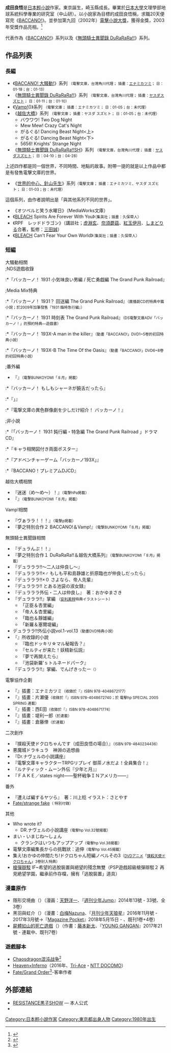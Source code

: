 {{Japanese|japanese=成田 良悟|kana=なりた りょうご |romaji=Narita Ryōgo}}
'''成田良悟'''{{BD|1980年|5月30日||catIdx=Narita Ryougo}}是[[日本|日本]][[輕小說|輕小說]]作家。東京誕生，崎玉縣成長。畢業於[[日本大學|日本大學]]文理學部地球系統科學專業的研究室（中山研）。以小說家為目標的成田良悟稱，求職20天便寫完《[[BACCANO!|BACCANO!]]》。並參加第九回（2002年）[[電擊小說大獎|電擊小說大獎]]，獲得金獎，2003年受獎作品亮相。<ref>{{Cite book|chapter=Kono raito noberu sakka ga sugoi! : chokugeki!! ima, chūmoku no sakka & irasutorētā 65-nin! = Light novel writers book|url=https://www.worldcat.org/oclc/63670460|publisher=Takarajimasha|date=2005|location=Tōkyō|isbn=4-7966-4557-8|oclc=63670460|last=Takarajimasha. " Kono raito noberu sakka ga sugoi!" Henshūbu.|last2=宝島社. 「このライトノベル作家がすごい!」編集部.}}</ref>

代表作為《[[BACCANO!|BACCANO!]]》系列以及《[[無頭騎士異聞錄_DuRaRaRa!!|無頭騎士異聞錄 DuRaRaRa!!]]》系列。

==作品列表==
=== 長編 ===
*《[[BACCANO!|BACCANO! 大騷動!]]》系列 <small>（電擊文庫，台灣角川代理； 插畫：[[榎波克己|エナミカツミ]]； 日：01-18；台：01-13）</small>
*《[[無頭騎士異聞錄_DuRaRaRa!!|無頭騎士異聞錄 DuRaRaRa!!]]》系列 <small>（電擊文庫，台灣角川代理； 插畫：[[安田鈴人|ヤスダスズヒト]]； 日：01-11；台：01-10）</small>
*《[[Vamp!|Vamp!]]({{lang|ja|ヴぁんぷ!}})》系列 <small>（電擊文庫； 插畫：エナミカツミ； 日：01-05；台：未代理）</small>
*《[[越佐大橋系列|越佐大橋]]》系列 <small>（電擊文庫； 插畫：ヤスダ スズヒト； 日：01-05；台：未代理）</small>
**バウワウ! Two Dog Night
**Mew Mew! Crazy Cat's Night
**がるぐる! Dancing Beast Night<上>
**がるぐる! Dancing Beast Night<下>
**5656! Knights' Strange Night
*《[[無頭騎士異聞錄_DuRaRaRa!!|無頭騎士異聞錄 DuRaRaRa!!SH]]》系列 <small>（電擊文庫，台灣角川代理； 插畫：[[安田鈴人|ヤスダスズヒト]]； 日：04-10；台：04-28）</small>
上述四作都是同一個世界，不同時間、地點的故事。附帶一提的就是以上作品中都是有發售電擊文庫的世界。
*《[[世界的中心、針山先生|世界的中心、針山先生]]》系列<small>（電擊文庫； 插畫：エナミカツミ、ヤスダ スズヒト； 日：01-03；台：未代理）</small>
這個系列，由作者說明出是「與其他系列不同的世界」。
*《オツベルと笑う水曜日》（MediaWorks文庫）
*《[[BLEACH|BLEACH]] Spirits Are Forever With You》<small>（集英社；插畫：久保帶人）</small>
*《RPF　レッドドラゴン》（講談社；[[虚淵玄|虚淵玄]]、[[奈須蘑菇|奈須蘑菇]]、[[紅玉伊月|紅玉伊月]]、[[しまどりる|しまどりる]]合著，監修：[[三田誠|三田誠]]）
*《[[BLEACH|BLEACH]] Can't Fear Your Own World》<small>（集英社；插畫：久保帶人）</small>

=== 短編 ===
;大騷動相關
;;NDS遊戲收錄
:*『バッカーノ！ 1931 小気味良い男編 / 死亡勇戯編 The Grand Punk Railroad』
;;Media Mix特典
:*『バッカーノ！ 1931？ 回送編 The Grand Punk Railroad』<small>（廣播劇CD的特典中篇小說；於2009年加筆發售『1931 臨時急行編』）</small>
:*『バッカーノ！ 1931 時刻表 The Grand Punk Railroad』<small>（DS電撃文庫ADV「バッカーノ！」的預約特典—遊戲書）</small>
:*『バッカーノ！ 193X-A man in the killer』<small>（動畫「BACCANO!」DVD1~5卷的初回特典小說）</small>
:*『バッカーノ！ 193X-B The Time Of the Oasis』<small>（動畫「BACCANO!」DVD6~8卷的初回特典小說）</small>
;;番外編
*『{{nihongo|夢之特別合作２ BACCANO!＆Vamp!|夢のスペシャルコラボその２ バッカーノ！＆ヴぁんぷ！}}』<small>（電撃BUNKOYOMI「８月」掲載）</small>
:*『バッカーノ！ もしもシャーネが饒舌だったら』
:*『{{nihongo|BACCANO!公元前300年 ～Notorious B・E・Ginning～「鋼之冶金術士――獅子時代的奇妙冒險家HomDiver」|バッカーノ！B.C.300 ～Notorious B・E・Ginning～ または「鋼の冶金術師――獅子の時代の奇妙な冒険野郎ホムダイバー}}」』
:*『電撃文庫の異色群像劇を少しだけ紹介！ バッカーノ！』
;;非小說
:*『「バッカーノ！ 1931 鈍行編・特急編 The Grand Punk Railroad 」ドラマCD』
:*『キャラ相関図付き両面ポスター』
:*『アドベンチャーゲーム「バッカーノ193X」』
:*『BACCANO！プレミアムDJCD』
;越佐大橋相關
*『迷迷（め～め～）！』<small>（電撃hPa掲載）</small>
*『{{nihongo|夢之特別合作１ DuRaRaRa!!＆越佐大橋系列|夢のスペシャルコラボその１ デュラララ!!＆越佐大橋シリーズ}}』<small>（電撃BUNKOYOMI「８月」掲載）</small>
;Vamp!相關
*『ヴぁララ！！！』<small>（電撃p掲載）</small>
*『夢之特別合作２ BACCANO!＆Vamp!』<small>（電撃BUNKOYOMI「８月」掲載）</small>
;無頭騎士異聞錄相關
*『デュラんぷ！！』
*『夢之特別合作１ DuRaRaRa!!＆越佐大橋系列』<small>（電撃BUNKOYOMI「８月」掲載）</small>
*『デュラララ!!～二人は仲良し～』
*『デュラララ!!×♂ もしも平和島静雄と折原臨也が仲良しだったら』
*『デュラララ!!×０ さよなら、帝人先輩』
*『デュラララ!! とある池袋の淑女録』
*『デュラララ外伝・二人は仲良し』　著：おかゆまさき
*『デュラララ!!』掌編 <small>（[[安利美特|安利美特]]特典イラストシート）</small>
**「正臣＆杏里編」
**「帝人＆杏里編」
**「臨也＆靜雄編」
**「新羅＆塞爾堤編」
*デュラララ!!外伝小説vol.1-vol.13<small>（動畫DVD特典小說）</small>
*『{{nihongo|DuRaRaRa!!的全部|デュラララ!!ノ全テ}}』所收錄的小說
**『臨也ドッキリ☆マル秘報告？』
**『セルティが来た！妖精新伝説』
**『夢で再開えたら』
**『池袋新羅’ｓトルネードパーク』
*『デュラララ!!』掌編、でんげきったー<small>（{{lang|ja|電撃文庫総合目録2010}}）</small>
;電撃協作企劃
*『{{lang|ja|蟻塚と500人の海賊}}』插畫：エナミカツミ<small>（收錄於『{{lang|ja|MW号の悲劇―電撃コラボレーション}}』ISBN 978-4048672177）</small>
*『{{lang|ja|卆業式～マヨイガハレルヒ～}}』插畫：片瀬優<small>（收錄於『{{lang|ja|最後の鐘が鳴るとき―電撃コラボレーション}}』ISBN 978-4048672740；於 電擊hp SPECIAL 2005 SPRING 連載）</small>
*『{{lang|ja|クランクはいつもアップアップ}}』插畫：西E田<small>（收錄於『{{lang|ja|まい・いまじねーしょん―電撃コラボレーション}}』ISBN 978-4048671774）</small>
*『{{lang|ja|挑戦状のメリークリスマス}}』插畫：堤利一郎<small>（於{{lang|ja|電撃hp vol.45「電撃文庫編集長からの挑戦状：追伸」}}連載）</small>
*『{{lang|ja|まんぷく神社のメリーメリーニューイヤー}}』插畫：倉藤倖<small>（於{{lang|ja|電撃文庫MAGAZINE プロローグ１「とある家族の謹賀新年」}}連載）</small>

;二次創作
*『撲殺天使ドクロちゃんです（成田良悟の場合）』<small>（ISBN 978-4840234436）</small>
*悪魔城ドラキュラ　神淵の追想曲
*『Dr.ナヴェルの小説講座』
*『電撃文庫キャラクターTRPGリプレイ 御茶ノ水だよ！全員集合！』
*『ルナティック・ムーン外伝『少年と月』』
*『ＦＡＫＥ／states night――聖杯戦争ＩＮアメリカ――』
;番外
*『遭えば編するヤツら』　著：川上稔 イラスト：さとやす
* [[Fate/strange_fake|Fate/strange fake]]<small>（{{lang|ja|[[TYPE-MOON|TYPE-MOON]]エースvol2}} 特別付錄）</small>
;其他
* Who wrote it?
** DR.ナヴェルの小說講座<small>（電擊hp Vol.32號揭載）</small>
* まい・いまじね～しょん
** クランクはいつもアップアップ<small>（電擊hp Vol.38揭載）</small>
* 電擊文庫編集長からの挑戰狀：追伸<small>（電擊hp Vol.45揭載）</small>
* 集え!おかゆの仲間たち!ドクロちゃん短編ノベルその3<small>（[[DVD|DVD]][[アニメ|アニメ]]「[[撲殺天使ドクロちゃん|撲殺天使ドクロちゃん]]」3卷封入特典）</small>
* [[槍彈辯駁|槍彈辯駁]] IF~希望的逃脫裝置與絕望的殘念無雙（PSP遊戲超級槍彈辯駁２ 再見絶望学園，繼承前作存檔，擁有「逃脫裝置」道具）
=== 漫畫原作 ===
* 隱形交境曲（{{lang|ja|ステルス交境曲}}）（漫画：[[天野洋一|天野洋一]]、『[[週刊少年Jump|週刊少年Jump]]』2014年13號 - 33號、全3卷）
* 黑羽與虹介（{{lang|ja|クロハと虹介}}）（漫畫：[[白梅Nazuna|白梅Nazuna]]、『[[月刊少年天狼星|月刊少年天狼星]]』2016年11月號 - 2017年3月號→『[[Magazine_Pocket|Magazine Pocket]]』2018年5月15日 - 、既刊1卷+4卷）
* [[屍體如山的死亡遊戲|屍體如山的死亡遊戲]]（{{lang|ja|デッドマウント・デスプレイ}}）（作畫：[[藤本新太|藤本新太]]、『[[YOUNG_GANGAN|YOUNG GANGAN]]』2017年21號 - 連載中、既刊7卷）

=== 遊戲腳本 ===
*[[赤龍_(小說)|Chaosdragon混沌战争]]<ref>{{Cite web|title=星海社のRPF「レッドドラゴン」を原点に，豪華クリエイターが参加するスマホゲーム「ケイオスドラゴン 混沌戦争」が発表。ボードゲームやテレビアニメの展開も|url=https://www.4gamer.net/games/292/G029220/20150219053/|accessdate=2020-03-09|last=Inc|first=Aetas|work=www.4gamer.net|language=ja|archive-date=2020-01-15|archive-url=https://web.archive.org/web/20200115124439/https://www.4gamer.net/games/292/G029220/20150219053/|dead-url=no}}</ref>
*[[Heaven×Inferno|Heaven×Inferno]]（2016年、[[Tri-Ace|Tri-Ace]]・[[NTT_DOCOMO|NTT DOCOMO]]）
*[[Fate/Grand_Order|Fate/Grand Order]]<ref>{{Cite web|title=スタッフ・キャスト｜Fate/Grand Order 公式サイト|url=https://www.fate-go.jp/|accessdate=2020-03-09|work=Fate/Grand Order 公式サイト|language=ja|archive-date=2021-03-17|archive-url=https://web.archive.org/web/20210317012203/https://www.fate-go.jp/|dead-url=no}}</ref>-客串作者

==外部連結==
* [http://www2.tba.t-com.ne.jp/taoru/resistance/ RESISTANCE黒子SHOW] {{Wayback|url=http://www2.tba.t-com.ne.jp/taoru/resistance/ |date=20150209041623 }} — 本人公式 
* {{Twitter|ryohgo_narita|成田良悟}}

{{DEFAULTSORT:Narita Ryougo}}
[[Category:日本輕小說作家|Category:日本輕小說作家]]
[[Category:東京都出身人物|Category:東京都出身人物]]
[[Category:1980年出生|Category:1980年出生]]